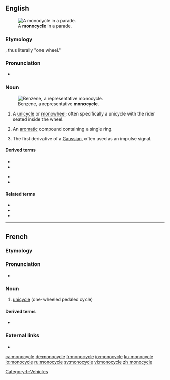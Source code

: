 ==English==
[[Image:Monowheel.jpg|thumb|A '''monocycle''' in a parade.]]

===Etymology===
{{prefix|mono|cycle|lang=en}}, thus literally "one wheel."

===Pronunciation===
* {{a|US}} {{IPA|/ˈmɑnoʊˌsaɪkəl/|lang=en}}

===Noun===
{{en-noun}}
[[Image:Benzene-2D-flat.png|thumb|Benzene, a representative '''monocycle'''.]]

# A [[unicycle]] or [[monowheel]]; often specifically a unicycle with the rider seated inside the wheel.
# {{lb|en|organic chemistry}} An [[aromatic]] compound containing a single ring.
# {{lb|en|communication}} The first derivative of a [[Gaussian]], often used as an impulse signal.

====Derived terms====
{{der-top}}
* {{l|en|monocyclic}}
* {{l|en|monocyclical}}
{{der-mid}}
* {{l|en|monocyclicity}}
* {{l|en|monocyclist}}
{{der-bottom}}

====Related terms====
* {{l|en|bicycle}}
* {{l|en|tricycle}}
* {{l|en|tetracycle}}

----

==French==

===Etymology===
{{prefix|lang=fr|mono|cycle}}

===Pronunciation===
* {{IPA|/mɔ.nɔ.sikl/|lang=fr}}

===Noun===
{{fr-noun|m}}

# [[unicycle]] (one-wheeled pedaled cycle)

====Derived terms====
* {{l|fr|monocycliste}}

===External links===
* {{R:TLFi}}

[[Category:fr:Vehicles]]

[[ca:monocycle]]
[[de:monocycle]]
[[fr:monocycle]]
[[io:monocycle]]
[[ku:monocycle]]
[[lo:monocycle]]
[[ru:monocycle]]
[[sv:monocycle]]
[[vi:monocycle]]
[[zh:monocycle]]